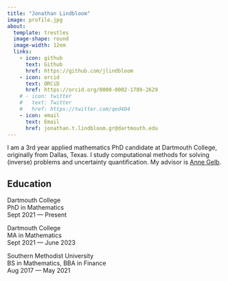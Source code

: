 ```yaml
---
title: "Jonathan Lindbloom"
image: profile.jpg
about:
  template: trestles
  image-shape: round
  image-width: 12em
  links:
    - icon: github
      text: Github
      href: https://github.com/jlindbloom
    - icon: orcid
      text: ORCiD
      href: https://orcid.org/0000-0002-1789-2629
    # - icon: twitter
    #   text: Twitter
    #   href: https://twitter.com/qed404
    - icon: email
      text: Email
      href: jonathan.t.lindbloom.gr@dartmouth.edu
---
```


I am a 3rd year applied mathematics PhD candidate at Dartmouth College, originally from Dallas, Texas. I study computational methods for solving (inverse) problems and uncertainty quantification. My advisor is [Anne Gelb](https://math.dartmouth.edu/~annegelb/).

## Education

Dartmouth College   
PhD in Mathematics  
Sept 2021 --- Present

Dartmouth College   
MA in Mathematics  
Sept 2021 --- June 2023

Southern Methodist University    
BS in Mathematics, BBA in Finance  
Aug 2017 --- May 2021
